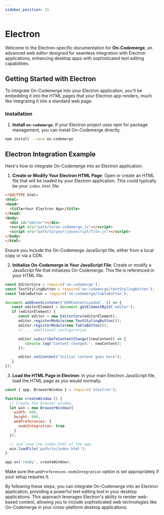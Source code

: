 ```yaml
---
sidebar_position: 15
---
```


# Electron

Welcome to the Electron-specific documentation for **On-Codemerge**, an advanced web editor designed for seamless integration with Electron applications, enhancing desktop apps with sophisticated text editing capabilities.

## Getting Started with Electron

To integrate On-Codemerge into your Electron application, you'll be embedding it into the HTML pages that your Electron app renders, much like integrating it into a standard web page.

### Installation

1. **Install `on-codemerge`**: If your Electron project uses npm for package management, you can install On-Codemerge directly.

```bash
npm install --save on-codemerge
   ```

## Electron Integration Example

Here's how to integrate On-Codemerge into an Electron application:

1. **Create or Modify Your Electron HTML Page**: Open or create an HTML file that will be loaded by your Electron application. This could typically be your `index.html` file.

```html title="index.html"
<!DOCTYPE html>
<html>
<head>
  <title>Your Electron App</title>
</head>
<body>
  <div id="editor"></div>
  <script src="path/to/on-codemerge.js"></script>
  <script src="path/to/your/javascript/file.js"></script>
</body>
</html>
   ```

Ensure you include the On-Codemerge JavaScript file, either from a local copy or via a CDN.

2. **Initialize On-Codemerge in Your JavaScript File**: Create or modify a JavaScript file that initializes On-Codemerge. This file is referenced in your HTML file.

```javascript title="path/to/your/javascript/file.js"
const EditorCore = require('on-codemerge');
const TextStylingButton = require('on-codemerge/textStylingButton');
const TableButton = require('on-codemerge/tableButton');

document.addEventListener('DOMContentLoaded', () => {
   const editorElement = document.getElementById('editor');
   if (editorElement) {
      const editor = new EditorCore(editorElement);
      editor.registerModule(new TextStylingButton());
      editor.registerModule(new TableButton());
      // ... additional configuration

      editor.subscribeToContentChange((newContent) => {
         console.log('Content changed:', newContent);
      });

      editor.setContent("Initial content goes here");
   }
});
   ```

3. **Load the HTML Page in Electron**: In your main Electron JavaScript file, load the HTML page as you would normally.

```javascript title="main.js"
const { app, BrowserWindow } = require('electron');

function createWindow () {
  // Create the browser window.
  let win = new BrowserWindow({
    width: 800,
    height: 600,
    webPreferences: {
      nodeIntegration: true
    }
  });

  // and load the index.html of the app.
  win.loadFile('path/to/index.html');
}

app.on('ready', createWindow);
   ```

Make sure the `webPreferences.nodeIntegration` option is set appropriately if your setup requires it.

By following these steps, you can integrate On-Codemerge into an Electron application, providing a powerful text editing tool in your desktop applications. This approach leverages Electron's ability to render web-based content, allowing you to include sophisticated web technologies like On-Codemerge in your cross-platform desktop applications.
